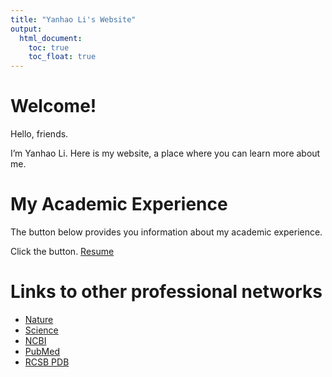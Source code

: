 ```yaml
---
title: "Yanhao Li's Website"
output: 
  html_document:
    toc: true
    toc_float: true
---
```


# Welcome!

Hello, friends.

I'm Yanhao Li. Here is my website, a place where you can learn more about me.

# My Academic Experience

The button below provides you information about my academic experience.

Click the button. [Resume](resume.html)

# Links to other professional networks

* [Nature](https://www.nature.com/)
* [Science](https://www.sciencemag.org/)
* [NCBI](https://www.ncbi.nlm.nih.gov/)
* [PubMed](https://pubmed.ncbi.nlm.nih.gov/)
* [RCSB PDB](https://www.rcsb.org/)